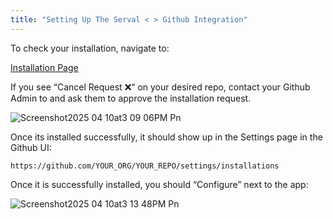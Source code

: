 ```yaml
---
title: "Setting Up The Serval < > Github Integration"
---
```


To check your installation, navigate to:

[Installation Page](https://github.com/apps/serval-dev/installations/select_target)

If you see “Cancel Request ❌“ on your desired repo, contact your Github Admin to and ask them to approve the installation request.

![Screenshot2025 04 10at3 09 06PM Pn](/images/Screenshot2025-04-10at3.09.06PM.png)

Once its installed successfully, it should show up in the Settings page in the Github UI:

`https://github.com/YOUR_ORG/YOUR_REPO/settings/installations`

Once it is successfully installed, you should “Configure” next to the app:

![Screenshot2025 04 10at3 13 48PM Pn](/images/Screenshot2025-04-10at3.13.48PM.png)